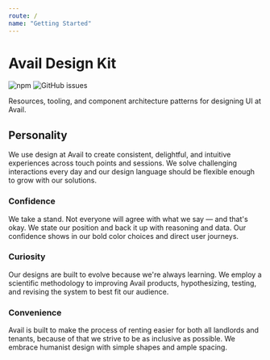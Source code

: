 ```yaml
---
route: /
name: "Getting Started"
---
```


# Avail Design Kit

![npm](https://img.shields.io/npm/v/@rentalutions/elements.svg?style=for-the-badge)
![GitHub issues](https://img.shields.io/github/issues/rentalutions/elements.svg?style=for-the-badge)

Resources, tooling, and component architecture patterns for designing UI at Avail.

## Personality

We use design at Avail to create consistent, delightful, and intuitive experiences across touch points and sessions. We solve challenging interactions every day and our design language should be flexible enough to grow with our solutions.

### Confidence

We take a stand. Not everyone will agree with what we say — and that's okay. We state our position and back it up with reasoning and data. Our confidence shows in our bold color choices and direct user journeys.

### Curiosity

Our designs are built to evolve because we're always learning. We employ a scientific methodology to improving Avail products, hypothesizing, testing, and revising the system to best fit our audience.

### Convenience

Avail is built to make the process of renting easier for both all landlords and tenants, because of that we strive to be as inclusive as possible. We embrace humanist design with simple shapes and ample spacing.
